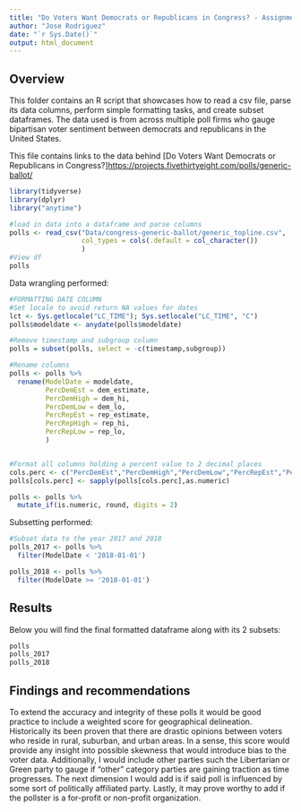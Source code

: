 ```yaml
---
title: "Do Voters Want Democrats or Republicans in Congress? - Assignment 1"
author: "Jose Rodriguez"
date: "`r Sys.Date()`"
output: html_document
---
```


## Overview

This folder contains an R script that showcases how to read a csv file, parse its data columns, perform simple formatting tasks, and create subset dataframes. The data used is from across multiple poll firms who gauge bipartisan voter sentiment between democrats and republicans in the United States.

This file contains links to the data behind [Do Voters Want Democrats or Republicans in Congress?]<https://projects.fivethirtyeight.com/polls/generic-ballot/>

```r
library(tidyverse)
library(dplyr)
library("anytime")

#load in data into a dataframe and parse columns
polls <- read_csv("Data/congress-generic-ballot/generic_topline.csv",
                  col_types = cols(.default = col_character())
                  )
#View df
polls
```

Data wrangling performed:
```r
#FORMATTING DATE COLUMN
#Set locale to avoid return NA values for dates
lct <- Sys.getlocale("LC_TIME"); Sys.setlocale("LC_TIME", "C")
polls$modeldate <- anydate(polls$modeldate)

#Remove timestamp and subgroup column
polls = subset(polls, select = -c(timestamp,subgroup))

#Rename columns
polls <- polls %>%
  rename(ModelDate = modeldate,
         PercDemEst = dem_estimate,
         PercDemHigh = dem_hi,
         PercDemLow = dem_lo,
         PercRepEst = rep_estimate,
         PercRepHigh = rep_hi,
         PercRepLow = rep_lo,
         )


#Format all columns holding a percent value to 2 decimal places
cols.perc <- c("PercDemEst","PercDemHigh","PercDemLow","PercRepEst","PercRepHigh","PercRepLow")
polls[cols.perc] <- sapply(polls[cols.perc],as.numeric)

polls <- polls %>% 
  mutate_if(is.numeric, round, digits = 2)
```

Subsetting performed:
```r
#Subset data to the year 2017 and 2018
polls_2017 <- polls %>% 
  filter(ModelDate < '2018-01-01')

polls_2018 <- polls %>% 
  filter(ModelDate >= '2018-01-01')
```


## Results
Below you will find the final formatted dataframe along with its 2 subsets:

```r
polls
polls_2017
polls_2018
```

## Findings and recommendations

To extend the accuracy and integrity of these polls it would be good practice to include a weighted score for geographical delineation. Historically its been proven that there are drastic opinions between voters who reside in rural, suburban, and urban areas. In a sense, this score would provide any insight into possible skewness that would introduce bias to the voter data. Additionally, I would include other parties such the Libertarian or Green party to gauge if "other" category parties are gaining traction as time progresses. The next dimension I would add is if said poll is influenced by some sort of politically affiliated party. Lastly, it may prove worthy to add if the pollster is a for-profit or non-profit organization.
